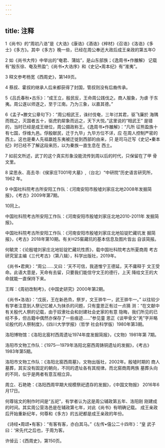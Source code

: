 ```yaml
---
---
---
```

title: 注释
---



1《尚书》的“周初八诰”是《大诰》《康诰》《酒诰》《梓材》《召诰》《洛诰》《多 士》《多方》。其中《多方》晚一些，已经在周公奉还大政后成王亲政的第五年O



2 如《尚书大传》中举出的“奄君、蒲姑”，是山东部族；《逸周书•作雒解》 记载有“殷东徐、奄及熊盈”;《尚书•大诰序》和《史记•周本纪》有“淮夷”。



3 释文参考杨宽《西周史》，第149页。



4 蔡叔、霍叔的继承人后来都获得了封国，管叔则没有后裔传承。





5《吕氏春秋•古乐》：“成王立，殷民反，王命周公践伐之。商人服象，为虐 于东夷。周公遂以师逐之，至于江南。乃为三象，以嘉其德。”

6《孟子•滕文公章句下》：“周公相武王，诛纣伐奄，三年讨其君，驱飞廉於 海隅而戮之，灭国者五十，驱虎豹犀象而远之，天下大悦。”这里说的“相武王” 是错的，当时已经是成王继位，周公摄政称王。《逸周书•作雒解》：“凡所 征熊盈族十有七国，俘维九邑。俘殷献民，迁于九毕」九毕方位不详，应 在周人控制严密的西土。这也是秦人先祖嬴姓东夷被迁徙到西部的由来，只 是司马迁写《史记•秦本纪》时已经不了解这段来历，以为秦族一直生息在 西土。



7 如前文所述，武丁的这个真实形象没能流传到周以后的时代，只保留在了甲 骨文里。



8 梁思永、高去寻:《侯家庄T001号大墓》,（台北）“中研院”历史语言研究所， 1962 年。



9 中国社科院考古所安阳工作队：《河南安阳市殷墟刘家庄北地2008年发掘简 报》，《考古》2009年第7期。





10同上。

中国社科院考古所安阳工作队：《河南安阳市殷墟刘家庄北地2010-2011年 发掘简报》。

中国社科院考古所安阳工作队：《河南安阳市殷墟刘家庄北地铅锭贮藏坑发 掘简报》，《考古》2018年第10期。有关H25窖藏坑的基本信息及图片皆出 自该简报。

何毓灵：《论殷墟刘家庄北地铅锭贮藏坑性质》，载中国社科院考古所夏商周 考古研究室主编《三代考古》（第八辑），科学出版社，2019年。

《尚书•君爽》：“周公……又曰：‘天不可信，我道惟宁王德延，天不庸释于 文王受命。此语大意是，天命有去留，只要我们能信守文王的德行，上天 降给文王的大命就能一直保持下来。

王晖：《周初改制考》，《中国史研究》2000年第2期。

《尚书•洛诰》：“戊辰，王在新邑烝，祭岁，文王骅牛一，武王骅牛一。” 以往较少有学者注意到人祭记忆被人为抹杀的问题，只有童恩正有过一点猜 测：“在文献中有关殷代人祭的记载，由于奴隶社会和封建社会史家的有意 隐晦，我们所见的已经不多，但古籍中偶然亦保存了一些痕迹……”参见童 恩正《谈甲骨文“羌”字并略论殷代的人祭制度》，《四川大学学报》（哲学 社会科学版）1980年第3期。

洛阳博物馆：《洛阳北窑村西周遗址1974年度发掘简报》，《文物》1981年第 7期。

洛阳市文物工作队：《1975—1979年洛阳北窑西周铸铜遗址的发掘》，《考古》 1983年第5期。

洛阳市文物工作队：《洛阳北窑西周墓》，文物出版社，2002年。殷墟时期的 商人墓葬，其实没有固定的朝向，不同的遗址各有其规律。而北窑商周两族 墓葬头向的不同，似乎是两者有意互相立异。

周立、石艳艳：《洛阳西周早期大规模祭祀遗存的发掘》，《中国文物报》 2016年6月17日。

何尊铭文的制作时间是“五祀”，有学者认为这是周公辅政第五年、洛阳刚 刚建成的时间。其实周公营洛邑是在辅政第七年，对此《尚书》有明确记载。 成王亲政后开始重新纪年，何尊和《多方》的五祀都是成王亲政的年份。

《诗经•周颂•有客》：“有客有客，亦白其马。”《左传•僖公二十四年》：“皇 武子曰：‘宋先代之后也，于周为客。

许倬云：《西周史》，第150页。